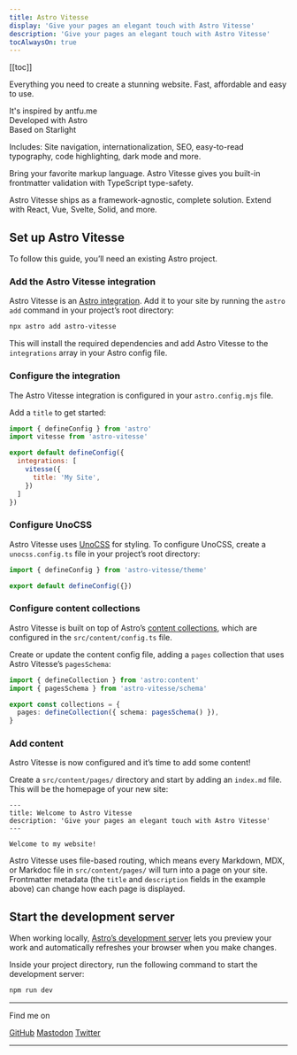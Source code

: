 ```yaml
---
title: Astro Vitesse
display: 'Give your pages an elegant touch with Astro Vitesse'
description: 'Give your pages an elegant touch with Astro Vitesse'
tocAlwaysOn: true
---
```



[[toc]]

Everything you need to create a stunning website. Fast, affordable and easy to use.

It's inspired by  <LinkWithIcon href="https://antfu.me" iconUrl="https://antfu.me/favicon.svg">antfu.me</LinkWithIcon> <br />
Developed with <LinkWithIcon href="https://astro.build" iconUrl="https://github.com/withastro.png">Astro</LinkWithIcon> <br />
Based on <LinkWithIcon href="https://starlight.astro.build" iconUrl="https://starlight.astro.build/favicon.svg">Starlight</LinkWithIcon>

<div class="class flex flex-col space-y-4">

<Card>

Includes: Site navigation, internationalization, SEO, easy-to-read typography, code highlighting, dark mode and more.

</Card>

<Card>

Bring your favorite markup language. Astro Vitesse gives you built-in frontmatter validation with TypeScript type-safety.

</Card>

<Card>

Astro Vitesse ships as a framework-agnostic, complete solution. Extend with React, Vue, Svelte, Solid, and more.

</Card>

</div>

## Set up Astro Vitesse

To follow this guide, you’ll need an existing Astro project.

### Add the Astro Vitesse integration

Astro Vitesse is an [Astro integration](https://docs.astro.build/en/guides/integrations-guide/). Add it to your site by running the `astro add` command in your project’s root directory:

```sh
npx astro add astro-vitesse
```

This will install the required dependencies and add Astro Vitesse to the `integrations` array in your Astro config file.

### Configure the integration

The Astro Vitesse integration is configured in your `astro.config.mjs` file.

Add a `title` to get started:

```js
import { defineConfig } from 'astro'
import vitesse from 'astro-vitesse'

export default defineConfig({
  integrations: [
    vitesse({
      title: 'My Site',
    })
  ]
})
```

### Configure UnoCSS

Astro Vitesse uses [UnoCSS](https://unocss.dev/) for styling. To configure UnoCSS, create a `unocss.config.ts` file in your project’s root directory:

```ts
import { defineConfig } from 'astro-vitesse/theme'

export default defineConfig({})
```

### Configure content collections

Astro Vitesse is built on top of Astro’s [content collections](https://docs.astro.build/en/guides/content-collections/), which are configured in the `src/content/config.ts` file.

Create or update the content config file, adding a `pages` collection that uses Astro Vitesse’s `pagesSchema`:

```ts
import { defineCollection } from 'astro:content'
import { pagesSchema } from 'astro-vitesse/schema'

export const collections = {
  pages: defineCollection({ schema: pagesSchema() }),
}
```

### Add content

Astro Vitesse is now configured and it’s time to add some content!

Create a `src/content/pages/` directory and start by adding an `index.md` file.
This will be the homepage of your new site:

```mdx
---
title: Welcome to Astro Vitesse
description: 'Give your pages an elegant touch with Astro Vitesse'
---

Welcome to my website!
```

Astro Vitesse uses file-based routing, which means every Markdown, MDX, or Markdoc file in `src/content/pages/` will turn into a page on your site. Frontmatter metadata (the `title` and `description` fields in the example above) can change how each page is displayed.

## Start the development server

When working locally, [Astro’s development server](https://docs.astro.build/en/reference/cli-reference/#astro-dev) lets you preview your work and automatically refreshes your browser when you make changes.

Inside your project directory, run the following command to start the development server:

```sh
npm run dev
```

<div class="flex-auto"></div>

---

Find me on

<p flex="~ gap-2 wrap" class="mt--2!">
  <a href="https://github.com/adrian-ub" target="_blank"><span op75 class="i-simple-icons-github" /> GitHub</a>
  <a href="https://elk.zone/mastodon.social/@adrianub" target="_blank"><span op75 class="i-ri-mastodon-fill" /> Mastodon</a>
  <a href="https://www.twitter.com/AdrianUB" target="_blank"><span op75 class="i-ri-twitter-x-fill" /> Twitter</a>
</p>

---

<SponsorButton />
